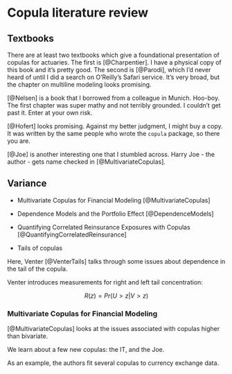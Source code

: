 # Copula literature review

## Textbooks

There are at least two textbooks which give a foundational presentation of copulas for actuaries. The first is [@Charpentier]. I have a physical copy of this book and it's pretty good. The second is [@Parodi], which I'd never heard of until I did a search on O'Reilly's Safari service. It's very broad, but the chapter on multiline modeling looks promising.

[@Nelsen] is a book that I borrowed from a colleague in Munich. Hoo-boy. The first chapter was super mathy and not terribly grounded. I couldn't get past it. Enter at your own risk.

[@Hofert] looks promising. Against my better judgment, I might buy a copy. It was written by the same people who wrote the `copula` package, so there you are.

[@Joe] is another interesting one that I stumbled across. Harry Joe - the author - gets name checked in [@MultivariateCopulas]. 

## Variance

* Multivariate Copulas for Financial Modeling  [@MultivariateCopulas]

* Dependence Models and the Portfolio Effect [@DependenceModels]

* Quantifying Correlated Reinsurance Exposures with Copulas [@QuantifyingCorrelatedReinsurance]

* Tails of copulas

Here, Venter [@VenterTails] talks through some issues about dependence in the tail of the copula.

Venter introduces measurements for right and left tail concentration:

$$R(z) = Pr(U > z | V > z)$$

### Multivariate Copulas for Financial Modeling 

[@MultivariateCopulas] looks at the issues associated with copulas higher than bivariate. 

We learn about a few new copulas: the IT, and the Joe.

As an example, the authors fit several copulas to currency exchange data.


